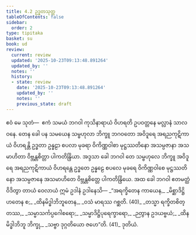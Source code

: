 ```yaml
---
title: 4.2 ဥဒ္ဓတသုတ္တ
tableOfContents: false
sidebar:
  order: 2
type: tipitaka
basket: su
book: ud
review:
  current: review
  updated: '2025-10-23T09:13:48.891264'
  updated_by: ''
  notes: ''
  history:
  - state: review
    date: '2025-10-23T09:13:48.891264'
    updated_by: ''
    notes: ''
    previous_state: draft
---
```



<ReviewStatus review={frontmatter.review} showDetails={true} />

<HypothesisAnnotation frontmatter={frontmatter} />

<DynamicBreadcrumb />

<Division number="32" book="ud" e="ch" v="18" p="121">

<Paragraph number="273" book="ud">
ဧဝံ မေ သုတံ—  ဧကံ သမယံ ဘဂဝါ ကုသိနာရာယံ ဝိဟရတိ ဥပဝတ္တနေ မလ္လာနံ သာလဝနေ. တေန ခေါ ပန သမယေန သမ္ဗဟုလာ ဘိက္ခူ ဘဂဝတော အဝိဒူရေ အရညကုဋိကာယံ ဝိဟရန္တိ ဥဒ္ဓတာ ဥန္နဠာ စပလာ မုခရာ ဝိကိဏ္ဏဝါစာ မုဋ္ဌဿတိနော အသမ္ပဇာနာ အသမာဟိတာ ဝိဗ္ဘန္တစိတ္တာ ပါကတိန္ဒြိယာ.
</Paragraph>

<Paragraph number="274" book="ud">
အဒ္ဒသာ ခေါ ဘဂဝါ တေ သမ္ဗဟုလေ ဘိက္ခူ အဝိဒူရေ အရညကုဋိကာယံ ဝိဟရန္တေ ဥဒ္ဓတေ ဥန္နဠေ စပလေ မုခရေ ဝိကိဏ္ဏဝါစေ မုဋ္ဌဿတိနော အသမ္ပဇာနေ အသမာဟိတေ ဝိဗ္ဘန္တစိတ္တေ ပါကတိန္ဒြိယေ.
</Paragraph>

<Paragraph number="275" book="ud">
အထ ခေါ ဘဂဝါ ဧတမတ္ထံ ဝိဒိတွာ တာယံ ဝေလာယံ ဣမံ ဥဒါနံ ဥဒါနေသိ—
</Paragraph>

<Paragraph number="276" type="verses" book="ud">
_“အရက္ခိတေန ကာယေန,_  
_မိစ္ဆာဒိဋ္ဌိဟတေန စ;_  
_ထိနမိဒ္ဓါဘိဘူတေန,_  
_ဝသံ မာရဿ ဂစ္ဆတိ. (40)_  

</Paragraph>

<Paragraph number="277" type="verses" book="ud">
_တသ္မာ ရက္ခိတစိတ္တဿ,_  
_သမ္မာသင်္ကပ္ပဂေါစရော;_  
_သမ္မာဒိဋ္ဌိပုရေက္ခာရော,_  
_ဉတွာန ဥဒယဗ္ဗယံ;_  
_ထိနမိဒ္ဓါဘိဘူ ဘိက္ခု,_  
_သဗ္ဗာ ဒုဂ္ဂတိယော ဇဟေ”တိ. (41)_  


</Paragraph>
</Division>

<Paragraph number="278" type="center" book="ud">
ဒုတိယံ.
</Paragraph>